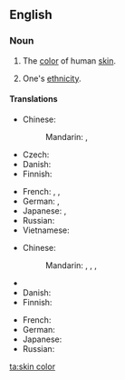 ==English==
{{wikipedia|Human skin color}}

===Noun===
{{en-noun|-|head=[[skin]] [[color]]}}

# {{qualifier|literally}} The [[color]] of human [[skin]].
# {{qualifier|figuratively}} One's [[ethnicity]].

====Translations====
{{trans-top|color of human skin}}
* Chinese:
*: Mandarin: {{t-|cmn|膚色|sc=Hani}}, {{t-|cmn|肤色|tr=fūsè|sc=Hani}}
* Czech: {{t-|cs|barva pleti|f}}
* Danish: {{t|da|hudfarve|c}}
* Finnish: {{t-|fi|ihonväri}}
{{trans-mid}}
* French: {{t|fr|teint|m}}, {{t|fr|couleur de la peau|m}}, {{t|fr|complexion|f}}
* German: {{t|de|Hautfarbe|f}}, {{t|de|Teint|m}}
* Japanese: {{t|ja|肌の色|tr=はだのいろ, hada-no iro|sc=Jpan}}, {{t|ja|肌色|tr=はだいろ, hadairo|sc=Jpan}}
* Russian: {{t|ru|цвет кожи|m|tr=cvet kóži|sc=Cyrl}}
* Vietnamese: {{t|vi|màu da}}
{{trans-bottom}}

{{trans-top|ethnicity}}
* Chinese:
*: Mandarin: {{t-|cmn|種族|sc=Hani}}, {{t-|cmn|种族|tr=zhǒngzú|sc=Hani}}, {{t|zh|膚色|sc=Hani}}, {{t|zh|肤色|tr=fūsè|sc=Hani}}
* {{trreq|cs}}
* Danish: {{t|da|hudfarve|c}}
* Finnish: {{t-|fi|ihonväri}}
{{trans-mid}}
* French: {{t|fr|couleur de la peau|m}}
* German: {{t|de|Hautfarbe|f}}
* Japanese: {{t|ja|肌の色|tr=はだのいろ, hada-no iro|sc=Jpan}}
* Russian: {{t|ru|цвет кожи|m|tr=cvet kóži|sc=Cyrl}}
{{trans-bottom}}

[[ta:skin color]]